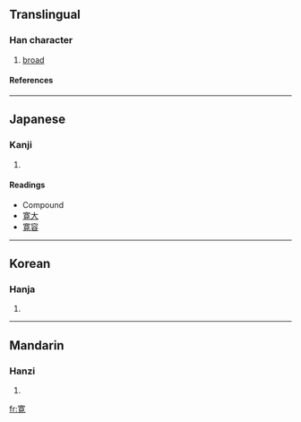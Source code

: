 {{see|寬}}

==Translingual==
===Han character===
{{Han char|rn=40|rad=宀|as=10|sn=13|four=|canj=十廿月山 (JTBU)}}
# [[broad]]
====References====
{{Han ref|kx=0290.121|dkj=07276|hdz=20945.080|uh=5BDB|ud=23515}}
----
==Japanese==
===Kanji===
{{ja-kanji|grade=c|rs=宀10}}
# {{defn|Japanese}} 
====Readings====
{{ja-readings|on=[[かん]] (kan)|kun=[[ひろい]] (hiroi), [[ゆるやか]] (yuruyaka), [[くつろぐ]] (kutsurogu)}}
*Compound
* [[寛大]]
* [[寛容]]
----
==Korean==
===Hanja===
{{ko-hanja|hangeul=관|rv=gwan|mr=kwan}}
# {{defn|Korean}}
----
==Mandarin==
===Hanzi===
{{cmn-hanzi|pin=[[kuān]] ([[kuan1]])|wg=k'uan<sup>1</sup>}}
# {{defn|Mandarin}}

[[fr:寛]]